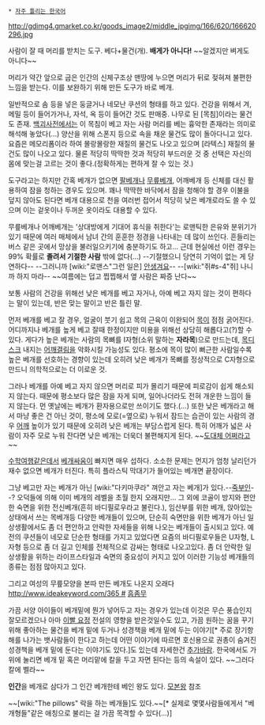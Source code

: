  * [[자주 틀리는 한국어]]

http://gdimg4.gmarket.co.kr/goods_image2/middle_jpgimg/166/620/166620296.jpg

사람이 잘 때 머리를 받치는 도구. 베다+물건(개). '''배게가 아니다!''' ~~알겠지만 벼게도 아니다~~

머리가 약간 앞으로 굽은 인간의 신체구조상 맨땅에 누으면 머리가 뒤로 젖혀져 불편한 느낌을 받는다. 이를 보완하기 위해 만든 도구가 바로 베개.

일반적으로 솜 등을 넣은 둥글거나 네모난 쿠션의 형태를 하고 있다. 건강을 위해서 겨, 메밀 등이 들어가거나, 자석, 옥 등이 들어간 것도 판매중. 나무로 된 [목침]이라는 물건도 존재. [[백괴사전]]에서는 이 목침이 베고 자는 사람 머리를 베는 흉악한 존재라는 의미로 해석해 놓았다(...) 양산을 위해 스폰지 등으로 속을 채운 물건도 많이 돌아다니고 있다. 요즘은 메모리폼이라 하여 몰랑몰랑한 재질의 물건도 나오고 있으며 [라텍스] 재질의 물건도 많이 나오고 있다. 물론 적당히 딱딱한 것과 적당히 부드러운 것 중 선택은 자신의 몸에 맞는걸 고르는 것이 좋다.(정확하게는 편하게 잘 수 있는 것.)

도구라고는 하지만 간혹 베개가 없으면 [[팔베개]]나 [[무릎베개]], 어깨베개 등 신체를 대신 활용하여 잠을 청하는 경우도 있으며. 꽤나 딱딱한 바닥에서 잠을 청해야 할 경우 이불을 덮지 않아도 된다면 베개 대용으로 천을 여러번 접어서 적당히 낮은 베개로라도 쓸 수 있으며 이는 겉옷이나 두꺼운 옷이라도 대용할 수 있다.

무릎베개나 어깨베개는 '상대방에게 기대어 휴식을 취한다'는 로맨틱한 은유와 분위기가 있기 때문에 여러 매체에서 남녀 간의 훈훈한 정경을 나타내는 데 많이 쓰인다. 흔들리는 버스 같은 곳에서 망상을 불러일으키기에 충분하기도 하고... 근데 현실에선 이런 경우는 99% 확률로 '''졸려서 기절한 사람''' 밖에 없다(...) --기절했으니 당연히 기억이 없는 게 당연하다-- --그러니까 [wiki:"로맨스"그런 일은] [[안생겨요]]-- --[wiki:"쥐#s-4"쥐] 나니까 하지 마라-- ~~여름에는 덥고 찝찝해서 옆 사람은 짜증 난다~~

보통 사람의 건강을 위해선 낮은 베개를 베고 자거나, 아예 베고 자지 않는 것이 편하다는 말이 있는데, 반은 맞는 말이고 반은 틀린 말.

먼저 베개를 베고 잘 경우, 얼굴이 붓기 쉽고 목의 근육이 이완되어 [[목]]이 점점 굵어진다. 어디까지나 베개를 높게 베고 잘때 한정이지만 미용을 위해선 상당히 해롭다고(?)할 수 있다. 게다가 높은 베개는 사람의 목뼈를 I자형(소위 말하는 '''자라목''')으로 만드는데, [[추간판 탈출증|목디스크]] 내지는 [[어깨결림]]을 악화시킬 가능성도 있다. 평소에 목이 많이 뻐근한 사람일수록 높은 베개를 선호하는 경향이 있는데 오히려 낮은 베개가 목뼈를 정상적으로 C자형으로 만드니 의학적으로는 더 이로운 것.

그러나 베개를 아예 베고 자지 않으면 머리로 피가 몰리기 때문에 피로감이 쉽게 해소되지 않는다. 때문에 평소보다 많은 잠을 자게 되며, 일어나더라도 전혀 개운한 느낌이 들지 않는다. 먼 옛날에는 베개가 환자용으로만 쓰이기도 했다.(…) 또한 낮은 베개라고 해서 마냥 좋은 건 아닌 것이, 평소에 모로(=옆으로) 누워서 잠드는 습관이 있는 사람의 경우 [[어깨]] 높이가 있기 때문에 오히려 낮은 베개는 부담스럽게 된다. 특히 어깨가 넓은 사람이 자주 모로 누워 잔다면 낮은 베개는 더욱더 불편해지게 된다. ~~[[도대체 어쩌라고]]~~

[[수학여행]]같은데서 [[베개싸움]]이 빠지면 매우 섭하다. 소소한 문제는 먼지가 엄청 날리던가 재수 없으면 베개가 터진다. 특히 플라스틱 막대기가 들어있는 베개면 끝장이다.

그냥 베고만 자는 베개가 아닌 [wiki:"다키마쿠라" 껴안고 자는 베개]가 있다.--[[죽부인]]--? 오덕들에 의해 이미 베개의 레벨을 초월 한지 오래지만...
그 외에 코골이 방지와 편안한 숙면을 위한 전신베개(흔히 바디필로우라고 불린다.), 임산부를 위한 베개, 앉아있는 상태에서 쓰는 목베개등 다양한 베개들이 있으며, 단순히 숙면만을 위한 베개가 아닌 일상생활에서도 좀 더 편안하고 안락한 자세들을 위해 나오는 베개들이 출시되고 있다.
예전의 쿠션들이 네모로 단순한 형태를 가지고 있었다면 요즘의 바디필로우들은 U자형, L자형 등으로 좀 더 길고 인체를 전체적으로 감싸는 형태로 나오고있다. 좀 더 안락한 일상생활을 위하는 라이프스타일과 숙면의 중요성이 커지고 있어 이러한 기능성 베개들의 종류는 점점 많아지고 있다.

그리고 여성의 무릎모양을 본따 만든 베개도 나온지 오래다[[http://www.ideakeyword.com/365 #]] [[흠좀무]]

가끔 서양 아이들이 베개밑에 뭔가 넣어두고 자는 경우가 있는데 이것은 무슨 풍습인지 잘모르겠으나 아마 [[이빨 요정]] 전설의 영향을 받은것일수도 있고, 가끔 원하는 꿈을 꾸기 위해 좋아하는 물건을 베개 밑에 두거나 성경책을 베개 밑에 두는 이야기[* 주로 장기항해를 나가는 뱃사람들이 한다고 하는데 어떤 이야기에 따르면 호신용으로 권총이 숨겨진 성경책을 베개 밑에 둔다는 이야기도 있다.]도 있는데 자세한건 [[추가바람]]. 한국에서도 가위에 눌리면 베개 밑 혹은 머리맡에 칼을 두고 자면 된다는 등의 속설이 있다. ~~그러다 칼에 벨라~~

'''인간'''을 베개로 삼다가 그 인간 베개한테 베인 왕도 있다. [[모본왕]] 참조

~~[wiki:"The pillows" 락을 하는 베개들]도 있다.~~[* 실제로 몇몇사람들에게서 "베개형들"같은 애칭으로 불리는 걸 가끔 목격할 수 있다(...)]

